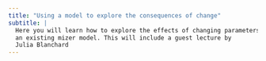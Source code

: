 ```yaml
---
title: "Using a model to explore the consequences of change"
subtitle: |
  Here you will learn how to explore the effects of changing parameters on
  an existing mizer model. This will include a guest lecture by 
  Julia Blanchard
---
```










